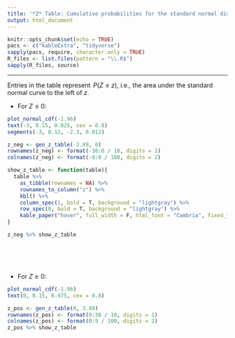 ```yaml
---
title: '*Z* Table: Cumulative probabilities for the standard normal distribution'
output: html_document
---
```


```r
knitr::opts_chunk$set(echo = TRUE)
pacs <- c("kableExtra", "tidyverse")
sapply(pacs, require, character.only = TRUE)
R_files <- list.files(pattern = "\\.R$")
sapply(R_files, source)
```

***
Entries in the table represent $\,P(Z \le z)$, i.e., the area under the standard normal curve to the left of $z$.

  * For $Z \le 0$:

```r
plot_normal_cdf(-1.96)
text(-3, 0.15, 0.025, cex = 0.8)
segments(-3, 0.12, -2.3, 0.012)
```

```r
z_neg <- gen_z_table(-3.89, 0)
rownames(z_neg) <- format(-38:0 / 10, digits = 1)
colnames(z_neg) <- format(-9:0 / 100, digits = 2)

show_z_table <- function(table){
  table %>% 
    as_tibble(rownames = NA) %>%
    rownames_to_column("z") %>% 
    kbl() %>% 
    column_spec(1, bold = T, background = "lightgray") %>%
    row_spec(0, bold = T, background = "lightgray") %>%
    kable_paper("hover", full_width = F, html_font = "Cambria", fixed_thead = T)
}

z_neg %>% show_z_table
```

<br><br><br>

* For $Z \ge 0$:
```r
plot_normal_cdf(-1.96)
text(0, 0.15, 0.975, cex = 0.8)
```

```r
z_pos <- gen_z_table(0, 3.89)
rownames(z_pos) <- format(0:38 / 10, digits = 1)
colnames(z_pos) <- format(0:9 / 100, digits = 2)
z_pos %>% show_z_table
```